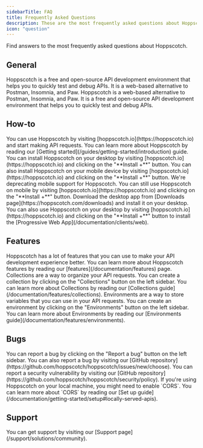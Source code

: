```yaml
---
sidebarTitle: FAQ
title: Frequently Asked Questions
description: These are the most frequently asked questions about Hoppscotch.
icon: "question"
---
```


Find answers to the most frequently asked questions about Hoppscotch.

## General

<AccordionGroup>
  <Accordion title="What is Hoppscotch?">
    Hoppscotch is a free and open-source API development environment that helps you to quickly test and debug APIs. It is a web-based alternative to Postman, Insomnia, and Paw.
  </Accordion>
  <Accordion title="What is the difference between Hoppscotch and Postman/Insomnia/Paw/Httpie?">
    Hoppscotch is a web-based alternative to Postman, Insomnia, and Paw. It is a free and open-source API development environment that helps you to quickly test and debug APIs.
  </Accordion>
</AccordionGroup>

## How-to

<AccordionGroup>
  <Accordion title="How to use Hoppscotch?">
    You can use Hoppscotch by visiting [hoppscotch.io](https://hoppscotch.io) and start making API requests. You can learn more about Hoppscotch by reading our [Getting started](/guides/getting-started/introduction) guide.
  </Accordion>
  <Accordion title="How to install Hoppscotch?">
    You can install Hoppscotch on your desktop by visiting [hoppscotch.io](https://hoppscotch.io) and clicking on the "**Install +**" button. You can also install Hoppscotch on your mobile device by visiting [hoppscotch.io](https://hoppscotch.io) and clicking on the "**Install +**" button.
  </Accordion>
  <Accordion title="How to use Hoppscotch on mobile?">
    We're deprecating mobile support for Hoppscotch. You can still use Hoppscotch on mobile by visiting [hoppscotch.io](https://hoppscotch.io) and clicking on the "**Install +**" button.
  </Accordion>
  <Accordion title="How to use Hoppscotch on a desktop?">
    Download the desktop app from [Downloads page](https://hoppscotch.com/downloads) and install it on your desktop. You can also use Hoppscotch on your desktop by visiting [hoppscotch.io](https://hoppscotch.io) and clicking on the "**Install +**" button to install the [Progressive Web App](/documentation/clients/web).
  </Accordion>
</AccordionGroup>

## Features

<AccordionGroup>
  <Accordion title="What are the features of Hoppscotch?">
    Hoppscotch has a lot of features that you can use to make your API development experience better. You can learn more about Hoppscotch features by reading our [features](/documentation/features) page.
  </Accordion>
  <Accordion title="How does Collections work?">
    Collections are a way to organize your API requests. You can create a collection by clicking on the "Collections" button on the left sidebar. You can learn more about Collections by reading our [Collections guide](/documentation/features/collections).
  </Accordion>
  <Accordion title="How does Environments work?">
    Environments are a way to store variables that you can use in your API requests. You can create an environment by clicking on the "Environments" button on the left sidebar. You can learn more about Environments by reading our [Environments guide](/documentation/features/environments).
  </Accordion>
</AccordionGroup>

## Bugs

<AccordionGroup>
  <Accordion title="How to report a bug?">
    You can report a bug by clicking on the "Report a bug" button on the left sidebar. You can also report a bug by visiting our [GitHub repository](https://github.com/hoppscotch/hoppscotch/issues/new/choose).
  </Accordion>
  <Accordion title="How to report a security vulnerability?">
    You can report a security vulnerability by visiting our [GitHub repository](https://github.com/hoppscotch/hoppscotch/security/policy).
  </Accordion>
  <Accordion title="Localhost is not working">
    If you're using Hoppscotch on your local machine, you might need to enable `CORS`. You can learn more about `CORS` by reading our [Set up guide](/documentation/getting-started/setup#locally-served-apis).
  </Accordion>
</AccordionGroup>

## Support

<AccordionGroup>
  <Accordion title="How to get support?">
    You can get support by visiting our [Support page](/support/solutions/community).
  </Accordion>
</AccordionGroup>

